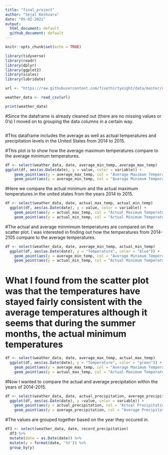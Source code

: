 ```yaml
---
title: "final_project"
author: "Sejal Keshvara"
date: "05-02-2021"
output: 
  html_document: default
  github_document: default
---
```


```r
knitr::opts_chunk$set(echo = TRUE)
```

```r
library(tidyverse)
library(readr)
library(dplyr)
library(ggplot2)
library(scales)
library(lubridate)

```

```r
url <- "https://raw.githubusercontent.com/fivethirtyeight/data/master/us-weather-history/KCLT.csv"

weather_data <- read_csv(url)

print(weather_data)

```


#Since the dataframe is already cleaned out (there are no missing values or 0's) I moved on to grouping the data columns in a certain way. 

```r





```

#This dataframe includes the average as well as actual temperatures and precipitation levels in the United States from 2014 to 2015. 

#This plot is to show how the average maximum temperatures compare to the average minimum temperatures. 

```r

df <- select(weather_data, date, average_min_temp, average_max_temp)
ggplot(df, aes(as.Date(date), y = value, color = variable)) + 
    geom_point(aes(y = average_max_temp, col = "Average Maximum Temperatures")) + 
    geom_point(aes(y = average_min_temp, col = "Average Minimum Temperatures"))


```

#Here we compare the actual minimum and the actual maximum temperatures in the united states from the years 2014 to 2015. 
```r
df <- select(weather_data, date, actual_max_temp, actual_min_temp)
  ggplot(df, aes(as.Date(date), y = value, color = variable)) +
    geom_point(aes(y = actual_max_temp, col = "Actual Maximum Temperatures")) +
    geom_point(aes(y = actual_min_temp, col = "Actual Minimum Temperatures"))


```

#The actual and average minmimum temperatures are compared on the scatter plot. I was interested in finding out how the temperatures from 2014-2105 compare to the average temperatures. 

```r
df <- select(weather_data, date, average_min_temp, actual_min_temp)
  ggplot(df, aes(as.Date(date), y = "Temperature", color = "blue")) +
    geom_point(aes(y = average_min_temp, col = "Average Minimum Temperatures")) +
    geom_point(aes(y = actual_min_temp, col = "Actual Minimum Temperatures"))


```
# What I found from the scatter plot was that the temperatures have stayed fairly consistent with the average temperatures although it seems that during the summer months, the actual minimum temperatures 





```r
df <- select(weather_data, date, average_max_temp, actual_max_temp)
  ggplot(df, aes(as.Date(date), y = "Temperature", color = "green")) +
    geom_point(aes(y = average_max_temp, col = "Average Maximum Temperatures")) +
    geom_point(aes(y = actual_max_temp, col = "Actual Maximum Temperatures"))


```





#Now I wanted to compare the actual and average precipitation within the years of 2014-2015. 

```r
df <- select(weather_data, date, actual_precipitation, average_precipitation)
  ggplot(df, aes(as.Date(date), y =value, color = variable)) +
    geom_point(aes(y = actual_precipitation, col = "Actual Precipitation")) +
    geom_point(aes(y = average_precipitation, col = "Average Precipitation"))


```


#The values are grouped together based on the year they occured in. 

```r
df3 <- select(weather_data, date, record_precipitation)
  df3 %>% 
  mutate(date = as.Date(date)) %>% 
  mutate(y = format(date, '%Y')) %>% 
  group_by(y)

```